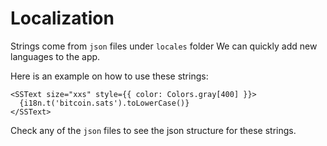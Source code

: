 # Localization

Strings come from `json` files under `locales` folder
We can quickly add new languages to the app.

Here is an example on how to use these strings:

```tsx
<SSText size="xxs" style={{ color: Colors.gray[400] }}>
  {i18n.t('bitcoin.sats').toLowerCase()}
</SSText>
```

Check any of the `json` files to see the json structure for these strings.
